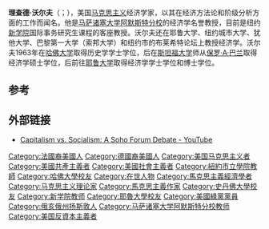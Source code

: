 {{Unreferenced|time=2020-10-28T09:09:52+00:00}}
{{马克思主义经济学}}
'''理查德·沃尔夫'''（{{lang-en|Richard David Wolff}}；{{bd|1942年|4月1日||}}），美国[[马克思主义|马克思主义]]经济学家，以其在经济方法论和阶级分析方面的工作而闻名。他是[[马萨诸塞大学阿默斯特分校|马萨诸塞大学阿默斯特分校]]的经济学名誉教授，目前是纽约[[新学院_(纽约)|新学院]]国际事务研究生课程的客座教授。沃尔夫还在耶鲁大学、纽约城市大学、犹他大学、巴黎第一大学（索邦大学）和纽约市的布莱希特论坛上教授经济学。沃尔夫1963年在[[哈佛大学|哈佛大学]]取得历史学学士学位，后在[[斯坦福大学|斯坦福大学]]师从[[保罗·A·巴兰|保罗·A·巴兰]]取得经济学硕士学位，后前往[[耶鲁大学|耶鲁大学]]取得经济学学士学位和博士学位。

==参考==
{{reflist}}

==外部链接==
* [https://www.youtube.com/watch?v=YJQSuUZdcV4 Capitalism vs. Socialism: A Soho Forum Debate - YouTube] {{Wayback|url=https://www.youtube.com/watch?v=YJQSuUZdcV4 |date=20220115034845 }}

{{DEFAULTSORT: Wolff, Richard}}
[[Category:法國裔美國人|Category:法國裔美國人]]
[[Category:德國裔美國人|Category:德國裔美國人]]
[[Category:美国马克思主义者|Category:美国马克思主义者]]
[[Category:美國共產主義者|Category:美國共產主義者]]
[[Category:美國社會主義者|Category:美國社會主義者]]
[[Category:紐約市立學院教師|Category:紐約市立學院教師]]
[[Category:哈佛大學校友|Category:哈佛大學校友]]
[[Category:在世人物|Category:在世人物]]
[[Category:馬克思主義經濟學者|Category:馬克思主義經濟學者]]
[[Category:马克思主义理论家|Category:马克思主义理论家]]
[[Category:馬克思主義作家|Category:馬克思主義作家]]
[[Category:史丹佛大學校友|Category:史丹佛大學校友]]
[[Category:新学院教师|Category:新学院教师]]
[[Category:耶魯大學校友|Category:耶魯大學校友]]
[[Category:美國綠黨黨員|Category:美國綠黨黨員]]
[[Category:俄亥俄州扬斯敦人|Category:俄亥俄州扬斯敦人]]
[[Category:马萨诸塞大学阿默斯特分校教师|Category:马萨诸塞大学阿默斯特分校教师]]
[[Category:美国反資本主義者|Category:美国反資本主義者]]